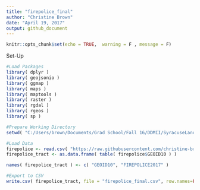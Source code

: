 ```yaml
---
title: "firepolice_final"
author: "Christine Brown"
date: "April 19, 2017"
output: github_document
---
```


```r
knitr::opts_chunk$set(echo = TRUE,  warning = F , message = F)
```

Set-Up
```r
#Load Packages
library( dplyr )
library( geojsonio )
library( ggmap )
library( maps )
library( maptools )
library( raster )
library( rgdal )
library( rgeos )
library( sp )

#Prepare Working Directory
setwd( "C:/Users/brown/Documents/Grad School/Fall 16/DDMII/SyracuseLandBank/DATA/FINAL" )

```


```r

#Load Data
firepolice <- read.csv( "https://raw.githubusercontent.com/christine-brown/SyracuseLandBank/master/DATA/PROCESSED_DATA/firepolice_processed.csv", stringsAsFactors=FALSE )
firepolice_tract <- as.data.frame( table( firepolice$GEOID10 ) )

names( firepolice_tract ) <- c( "GEOID10", "FIREPOLICE2017" )

#Export to CSV
write.csv( firepolice_tract, file = "firepolice_final.csv", row.names=FALSE )
```